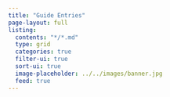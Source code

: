 ```yaml
---
title: "Guide Entries"
page-layout: full
listing:
  contents: "*/*.md"
  type: grid
  categories: true
  filter-ui: true
  sort-ui: true
  image-placeholder: ../../images/banner.jpg
  feed: true
---
```

